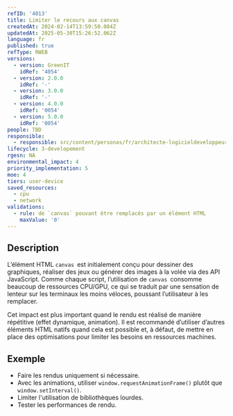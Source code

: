 ```yaml
---
refID: '4013'
title: Limiter le recours aux canvas
createdAt: 2024-02-14T13:59:50.084Z
updatedAt: 2025-05-30T15:26:52.062Z
language: fr
published: true
refType: RWEB
versions:
  - version: GreenIT
    idRef: '4054'
  - version: 2.0.0
    idRef: '-'
  - version: 3.0.0
    idRef: '-'
  - version: 4.0.0
    idRef: '0054'
  - version: 5.0.0
    idRef: '0054'
people: TBD
responsible:
  - responsible: src/content/personas/fr/architecte-logicieldeveloppeur.mdx
lifecycle: 3-developement
rgesn: NA
environmental_impact: 4
priority_implementation: 5
moe: 4
tiers: user-device
saved_resources:
  - cpu
  - network
validations:
  - rule: de `canvas` pouvant être remplacés par un élément HTML
    maxValue: '0'
---
```


## Description

L’élément HTML `canvas `est initialement conçu pour dessiner des graphiques, réaliser des jeux ou générer des images à la volée via des API JavaScript. Comme chaque script, l’utilisation de `canvas `consomme beaucoup de ressources CPU/GPU, ce qui se traduit par une sensation de lenteur sur les terminaux les moins véloces, poussant l’utilisateur à les remplacer.

Cet impact est plus important quand le rendu est réalisé de manière répétitive (effet dynamique, animation). Il est recommandé d’utiliser d’autres éléments HTML natifs quand cela est possible et, à défaut, de mettre en place des optimisations pour limiter les besoins en ressources machines.

## Exemple

* Faire les rendus uniquement si nécessaire.
* Avec les animations, utiliser `window.requestAnimationFrame()` plutôt que `window.setInterval()`.
* Limiter l'utilisation de bibliothèques lourdes.
* Tester les performances de rendu.
